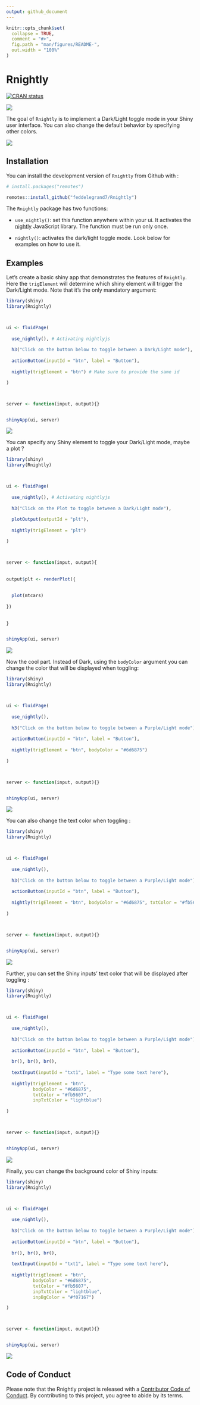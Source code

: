```yaml
---
output: github_document
---
```


<!-- README.md is generated from README.Rmd. Please edit that file -->

```r
knitr::opts_chunk$set(
  collapse = TRUE,
  comment = "#>",
  fig.path = "man/figures/README-",
  out.width = "100%"
)
```

# Rnightly

<!-- badges: start -->

[![CRAN status](https://www.r-pkg.org/badges/version/Rnightly)](https://CRAN.R-project.org/package=Rnightly)

![](http://cranlogs.r-pkg.org/badges/grand-total/Rnightly?color=blue)


<!-- badges: end -->

The goal of `Rnightly` is to implement a Dark/Light toggle mode in your Shiny user interface. You can also change the default behavior by specifying other colors. 


![](https://media.giphy.com/media/xUOwV2E6HhngCpYpWw/giphy.gif)




## Installation

You can install the development version of `Rnightly` from Github with : 



```r
# install.packages("remotes")

remotes::install_github("feddelegrand7/Rnightly")


```


The `Rnightly` package has two functions: 

+ `use_nightly()`: set this function anywhere within your ui. It activates the [nightly](https://github.com/Fcmam5/nightly.js?utm_campaign=The%20Stash&utm_medium=email&utm_source=Revue%20newsletter) JavaScript library. The function must be run only once. 

+ `nightly()`: activates the dark/light toggle mode. Look below for examples on how to use it. 



## Examples 


Let's create a basic shiny app that demonstrates the features of `Rnightly`. Here the `trigElement` will determine which shiny element will trigger the Dark/Light mode. Note that it's the only mandatory argument: 




```r

library(shiny)
library(Rnightly)



ui <- fluidPage(
  
  use_nightly(), # Activating nightlyjs
  
  h3("Click on the button below to toggle between a Dark/Light mode"), 
  
  actionButton(inputId = "btn", label = "Button"), 
  
  nightly(trigElement = "btn") # Make sure to provide the same id

)



server <- function(input, output){}


shinyApp(ui, server)

```

![](man/figures/Rnightlyexample1.gif)


You can specify any Shiny element to toggle your Dark/Light mode, maybe a plot  ? 


```r

library(shiny)
library(Rnightly)



ui <- fluidPage(
  
  use_nightly(), # Activating nightlyjs
  
  h3("Click on the Plot to toggle between a Dark/Light mode"), 
  
  plotOutput(outputId = "plt"), 
  
  nightly(trigElement = "plt") 

)



server <- function(input, output){
  
  
output$plt <- renderPlot({
  
  
  plot(mtcars)
  
})  
  
  
}


shinyApp(ui, server)

```

![](man/figures/Rnightlyexample2.gif)


Now the cool part. Instead of Dark, using the `bodyColor` argument you can change the color that will be displayed when toggling: 


```r

library(shiny)
library(Rnightly)



ui <- fluidPage(
  
  use_nightly(), 
  
  h3("Click on the button below to toggle between a Purple/Light mode"), 
  
  actionButton(inputId = "btn", label = "Button"), 
  
  nightly(trigElement = "btn", bodyColor = "#6d6875") 
  
)



server <- function(input, output){}


shinyApp(ui, server)

```


![](man/figures/Rnightlyexample3.gif)



You can also change the text color when toggling : 




```r

library(shiny)
library(Rnightly)



ui <- fluidPage(
  
  use_nightly(), 
  
  h3("Click on the button below to toggle between a Purple/Light mode"), 
  
  actionButton(inputId = "btn", label = "Button"), 
  
  nightly(trigElement = "btn", bodyColor = "#6d6875", txtColor = "#fb5607") 
  
)



server <- function(input, output){}


shinyApp(ui, server)

```

![](man/figures/Rnightlyexample4.gif)

Further, you can set the Shiny inputs' text color that will be displayed after toggling : 



```r

library(shiny)
library(Rnightly)



ui <- fluidPage(
  
  use_nightly(), 
  
  h3("Click on the button below to toggle between a Purple/Light mode"), 
  
  actionButton(inputId = "btn", label = "Button"),
  
  br(), br(), br(), 
  
  textInput(inputId = "txt1", label = "Type some text here"),
  
  nightly(trigElement = "btn", 
          bodyColor = "#6d6875", 
          txtColor = "#fb5607", 
          inpTxtColor = "lightblue") 
  
)



server <- function(input, output){}


shinyApp(ui, server)

```

![](man/figures/Rnightlyexample5.gif)

Finally, you can change the background color of Shiny inputs: 


```r

library(shiny)
library(Rnightly)



ui <- fluidPage(
  
  use_nightly(), 
  
  h3("Click on the button below to toggle between a Purple/Light mode"), 
  
  actionButton(inputId = "btn", label = "Button"),
  
  br(), br(), br(), 
  
  textInput(inputId = "txt1", label = "Type some text here"),
  
  nightly(trigElement = "btn", 
          bodyColor = "#6d6875", 
          txtColor = "#fb5607", 
          inpTxtColor = "lightblue", 
          inpBgColor = "#f07167") 

)



server <- function(input, output){}


shinyApp(ui, server)

```

![](man/figures/Rnightlyexample6.gif)


## Code of Conduct

Please note that the Rnightly project is released with a [Contributor Code of Conduct](https://contributor-covenant.org/version/2/0/CODE_OF_CONDUCT.html). By contributing to this project, you agree to abide by its terms.













































